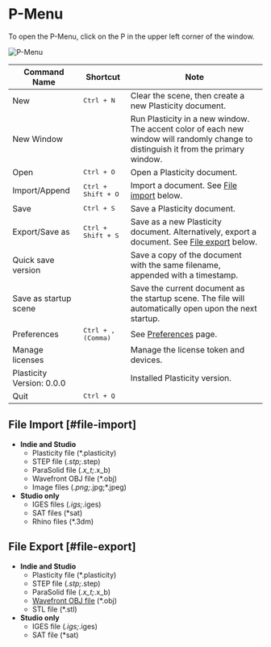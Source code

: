# P-Menu

To open the P-Menu, click on the P in the upper left corner of the window.

![P-Menu](/img/file-menu.png)

| Command Name              | Shortcut                    | Note                                                                                                                                |
| ------------------------- | --------------------------- | ----------------------------------------------------------------------------------------------------------------------------------- |
| New                       | <kbd>Ctrl + N</kbd>         | Clear the scene, then create a new Plasticity document.                                                                             |
| New Window                |                             | Run Plasticity in a new window. The accent color of each new window will randomly change to distinguish it from the primary window. |                                                                                                         
| Open                      | <kbd>Ctrl + O</kbd>         | Open a Plasticity document.                                                                                                         |
| Import/Append             | <kbd>Ctrl + Shift + O</kbd> | Import a document. See [File import](#file-import) below.                                                                           |
| Save                      | <kbd>Ctrl + S</kbd>         | Save a Plasticity document.                                                                                                         |
| Export/Save as            | <kbd>Ctrl + Shift + S</kbd> | Save as a new Plasticity document. Alternatively, export a document. See [File export](#file-export) below.                         |
| Quick save version        |                             | Save a copy of the document with the same filename, appended with a timestamp.                                                      |
| Save as startup scene     |                             | Save the current document as the startup scene. The file will automatically open upon the next startup.                             |
| Preferences               | <kbd>Ctrl + , (Comma)</kbd> | See [Preferences](./preferences) page.                                                                                              |
| Manage licenses           |                             | Manage the license token and devices.                                                                                               |
| Plasticity Version: 0.0.0 |                             | Installed Plasticity version.                                                                                                       |
| Quit                      | <kbd>Ctrl + Q</kbd>         |                                                                                                                                     |





## File Import [#file-import]
- **Indie and Studio** 
    - Plasticity file (*.plasticity)
    - STEP file (*.stp;*.step)
    - ParaSolid file (*.x_t;*.x_b)
    - Wavefront OBJ file (*.obj)
    - Image files (*.png;*.jpg;*.jpeg)
- **Studio only**
    - IGES files (*.igs;*.iges) 
    - SAT files (*sat)
    - Rhino files (*.3dm) 

## File Export [#file-export]
- **Indie and Studio** 
    - Plasticity file (*.plasticity)
    - STEP file (*.stp;*.step)
    - ParaSolid file (*.x_t;*.x_b)
    - [Wavefront OBJ file](./export-obj) (*.obj)
    - STL file (*.stl)
- **Studio only**
    - IGES file (*.igs;*.iges)
    - SAT file (*sat)














